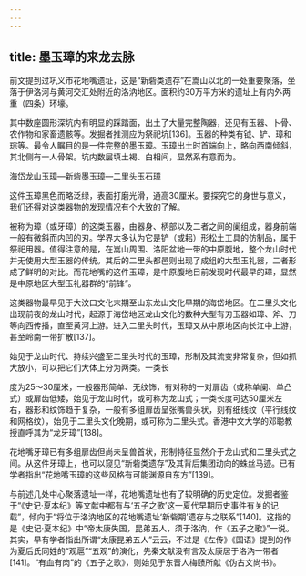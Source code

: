 ```yaml
---
---
---
```

title: 墨玉璋的来龙去脉
---




前文提到过巩义市花地嘴遗址，这是“新砦类遗存”在嵩山以北的一处重要聚落，坐落于伊洛河与黄河交汇处附近的洛汭地区。面积约30万平方米的遗址上有内外两重（四条）环壕。

其中数座圆形深坑内有明显的踩踏面，出土了大量完整陶器，还见有玉器、卜骨、农作物和家畜遗骸等。发掘者推测应为祭祀坑[136]。玉器的种类有钺、铲、璋和琮等。最令人瞩目的是一件完整的墨玉璋。玉璋出土时首端向上，略向西南倾斜，其北侧有一人骨架。坑内数层填土褐、白相间，显然系有意而为。



海岱龙山玉璋—新砦墨玉璋—二里头玉石璋



这件玉璋黑色而略泛绿，表面打磨光滑，通高30厘米。要探究它的身世与意义，我们还得对这类器物的发现情况有个大致的了解。

被称为璋（或牙璋）的这类玉器，由器身、柄部以及二者之间的阑组成，器身前端一般有微斜而内凹的刃。学界大多认为它是铲（或耜）形松土工具的仿制品，属于祭祀用器。值得注意的是，在嵩山周围、洛阳盆地一带的中原腹地，整个龙山时代并无使用大型玉器的传统。其后的二里头都邑则出现了成组的大型玉礼器，二者形成了鲜明的对比。而花地嘴的这件玉璋，是中原腹地目前发现时代最早的璋，显然是中原地区大型玉礼器群的“前锋”。

这类器物最早见于大汶口文化末期至山东龙山文化早期的海岱地区。在二里头文化出现前夜的龙山时代，起源于海岱地区龙山文化的数种大型有刃玉器如璋、斧、刀等向西传播，直至黄河上游。进入二里头时代，玉璋又从中原地区向长江中上游，甚至岭南一带扩散[137]。

始见于龙山时代、持续兴盛至二里头时代的玉璋，形制及其流变非常复杂，但如抓大放小，可以把它们大体上分为两类。一类长

度为25～30厘米，一般器形简单、无纹饰，有对称的一对扉齿（或称单阑、单凸式）或扉齿低矮，始见于龙山时代，或可称为龙山式；一类长度可达50厘米左右，器形和纹饰趋于复杂，一般有多组扉齿呈张嘴兽头状，刻有细线纹（平行线纹和网格纹），始见于二里头文化晚期，或可称为二里头式。香港中文大学的邓聪教授直呼其为“龙牙璋”[138]。

花地嘴牙璋已有多组扉齿但尚未呈兽首状，形制特征显然介于龙山式和二里头式之间。从这件牙璋上，也可以窥见“新砦类遗存”及其背后集团动向的蛛丝马迹。已有学者指出“花地嘴玉璋的这些风格有可能渊源自东方”[139]。

与前述几处中心聚落遗址一样，花地嘴遗址也有了较明确的历史定位。发掘者鉴于“《史记·夏本纪》等文献中都有与‘五子之歌’这一夏代早期历史事件有关的记载”，倾向于“将位于洛汭地区的花地嘴遗址‘新砦期’遗存与之联系”[140]。这指的是《史记·夏本纪》中“帝太康失国，昆弟五人，须于洛汭，作《五子之歌》”一说。其实，早有学者指出所谓“太康昆弟五人”云云，不过是《左传》《国语》提到的作为夏后氏同姓的“观扈”“五观”的演化，先秦文献没有言及太康居于洛汭一带者[141]。“有血有肉”的《五子之歌》，则始见于东晋人梅赜所献《伪古文尚书》。